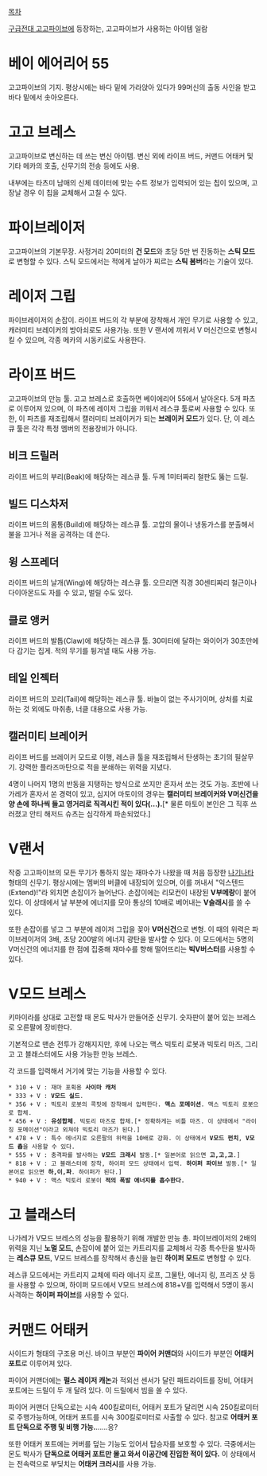 [[목차]]

[[구급전대 고고파이브]]에 등장하는, 고고파이브가 사용하는 아이템 일람


= 베이 에어리어 55 =
고고파이브의 기지. 평상시에는 바다 밑에 가라앉아 있다가 99머신의 출동 사인을 받고 바다 밑에서 솟아오른다. 
= 고고 브레스 =
고고파이브로 변신하는 데 쓰는 변신 아이템.
변신 외에 라이프 버드, 커맨드 어태커 및 기타 메카의 호출, 신무기의 전송 등에도 사용.

내부에는 타츠미 남매의 신체 데이터에 맞는 수트 정보가 입력되어 있는 칩이 있으며, 고장날 경우 이 칩을 교체해서 고칠 수 있다.

= 파이브레이저 =
고고파이브의 기본무장. 
사정거리 20미터의 '''건 모드'''와 초당 5만 번 진동하는 '''스틱 모드'''로 변형할 수 있다.
스틱 모드에서는 적에게 날아가 찌르는 '''스틱 봄버'''라는 기술이 있다.
= 레이저 그립 =
파이브레이저의 손잡이. 
라이프 버드의 각 부분에 장착해서 개인 무기로 사용할 수 있고, 캐러미티 브레이커의 방아쇠로도 사용가능.
또한 V 랜서에 끼워서 V 머신건으로 변형시킬 수 있으며, 각종 메카의 시동키로도 사용한다.
= 라이프 버드 =
고고파이브의 만능 툴. 고고 브레스로 호출하면 베이에리어 55에서 날아온다.
5개 파츠로 이루어져 있으며, 이 파츠에 레이저 그립을 끼워서 레스큐 툴로써 사용할 수 있다.
또한, 이 파츠를 재조립해서 캘러미티 브레이커가 되는 '''브레이커 모드'''가 있다.
단, 이 레스큐 툴은 각각 특정 멤버의 전용장비가 아니다. 
== 비크 드릴러 ==
라이프 버드의 부리(Beak)에 해당하는 레스큐 툴.
두께 1미터짜리 철판도 뚫는 드릴.
== 빌드 디스차저 ==
라이프 버드의 몸통(Build)에 해당하는 레스큐 툴.
고압의 물이나 냉동가스를 분출해서 불을 끄거나 적을 공격하는 데 쓴다.
== 윙 스프레더 ==
라이프 버드의 날개(Wing)에 해당하는 레스큐 툴.
오므리면 직경 30센티짜리 철근이나 다이아몬드도 자를 수 있고, 벌릴 수도 있다.
== 클로 앵커 ==
라이프 버드의 발톱(Claw)에 해당하는 레스큐 툴.
30미터에 달하는 와이어가 30초만에 다 감기는 집게. 적의 무기를 튕겨낼 때도 사용 가능.
== 테일 인젝터 ==
라이프 버드의 꼬리(Tail)에 해당하는 레스큐 툴.
바늘이 없는 주사기이며, 상처를 치료하는 것 외에도 마취총, 너클 대용으로 사용 가능.
== 캘러미티 브레이커 ==
라이프 버드를 브레이커 모드로 이행, 레스큐 툴을 재조립해서 탄생하는 초기의 필살무기.
강력한 플라즈마탄으로 적을 분쇄하는 위력을 지녔다.

4명이 나머지 1명의 반동을 지탱하는 방식으로 쏘지만 혼자서 쏘는 것도 가능.
초반에 나가레가 혼자서 쏜 경력이 있고, 심지어 마토이의 경우는 '''캘러미티 브레이커와 V머신건을 양 손에 하나씩 들고 영거리로 직격시킨 적이 있다(...).'''[* 물론 마토이 본인은 그 직후 쓰러졌고 안티 해저드 슈츠는 심각하게 파손되었다.]
= V랜서 =
작중 고고파이브의 모든 무기가 통하지 않는 재마수가 나왔을 때 처음 등장한 [[나기나타]] 형태의 신무기.
평상시에는 멤버의 버클에 내장되어 있으며, 이를 꺼내서 "익스텐드(Extend)!"라 외치면 손잡이가 늘어난다.
손잡이에는 리모컨이 내장된 '''V부메랑'''이 붙어 있다.
이 상태에서 날 부분에 에너지를 모아 통상의 10배로 베어내는 '''V슬래시'''를 쓸 수 있다.

또한 손잡이를 넣고 그 부분에 레이저 그립을 꽂아 '''V머신건'''으로 변형.
이 때의 위력은 파이브레이저의 3배, 초당 200발의 에너지 광탄을 발사할 수 있다.
이 모드에서는 5명의 V머신건의 에너지를 한 점에 집중해 재마수를 향해 떨어뜨리는 '''빅V버스터'''를 사용할 수 있다.
= V모드 브레스 =
키마이라를 상대로 고전할 때 몬도 박사가 만들어준 신무기. 숫자판이 붙어 있는 브레스로 오른팔에 장비한다.

기본적으로 맨손 전투가 강해지지만, 후에 나오는 맥스 빅토리 로봇과 빅토리 마즈, 그리고 고 블래스터에도 사용 가능한 만능 브레스.

각 코드를 입력해서 거기에 맞는 기능을 사용할 수 있다.
 * 310 + V : 재마 포획용 '''사이마 캐처'''
 * 333 + V : '''V모드 실드'''.
 * 356 + V : 빅토리 로봇의 콕핏에 장착해서 입력한다. '''맥스 포메이션'''. 맥스 빅토리 로봇으로 합체.
 * 456 + V : '''유성합체'''. 빅토리 마즈로 합체.[* 정확하게는 비틀 마즈. 이 상태에서 "라이징 포메이션"이라고 외쳐야 빅토리 마즈가 된다.]
 * 478 + V : 특수 에너지로 오른팔의 위력을 10배로 강화. 이 상태에서 '''V모드 펀치''', '''V모드 춉'''을 사용할 수 있다.
 * 555 + V : 충격파를 발사하는 '''V모드 크래시''' 발동.[* 일본어로 읽으면 '''고,고,고'''.]
 * 818 + V : 고 블래스터에 장착, 하이퍼 모드 상태에서 입력. '''하이퍼 파이브''' 발동.[* 일본어로 읽으면 '''하,이,파'''. 하이퍼가 된다.]
 * 940 + V : 맥스 빅토리 로봇이 '''적의 폭발 에너지를 흡수한다.'''
= 고 블래스터 =
나가레가 V모드 브레스의 성능을 활용하기 위해 개발한 만능 총. 
파이브레이저의 2배의 위력을 지닌 '''노멀 모드''', 손잡이에 붙어 있는 카트리지를 교체해서 각종 특수탄을 발사하는 '''레스큐 모드''', V모드 브레스를 장착해서 총신을 늘린 '''하이퍼 모드'''로 변형할 수 있다.

레스큐 모드에서는 카트리지 교체에 따라 에너지 로프, 그물탄, 에너지 링, 프리즈 샷 등을 사용할 수 있으며, 하이퍼 모드에서 V모드 브레스에 818+V를 입력해서 5명이 동시사격하는 '''하이퍼 파이브'''를 사용할 수 있다.
= 커맨드 어태커 =
사이드카 형태의 구조용 머신. 바이크 부분인 '''파이어 커맨더'''와 사이드카 부분인 '''어태커 포트'''로 이루어져 있다.

파이어 커맨더에는 '''펄스 레이저 캐논'''과 적외선 센서가 달린 패트라이트를 장비, 어태커 포트에는 드릴이 두 개 달려 있다. 이 드릴에서 빔을 쏠 수 있다.

파이어 커맨더 단독으로는 시속 400킬로미터, 어태커 포트가 달리면 시속 250킬로미터로 주행가능하며, 어태커 포트를 시속 300킬로미터로 사출할 수 있다. 참고로 '''어태커 포트 단독으로 주행 및 비행 가능.'''......응?

또한 어태커 포트에는 커버를 덮는 기능도 있어서 탑승자를 보호할 수 있다. 극중에서는 몬도 박사가 '''단독으로 어태커 포트만 몰고 와서 이공간에 진입한 적이 있다.'''
이 상태에서는 전속력으로 부딪치는 '''어태커 크러시'''를 사용 가능.
